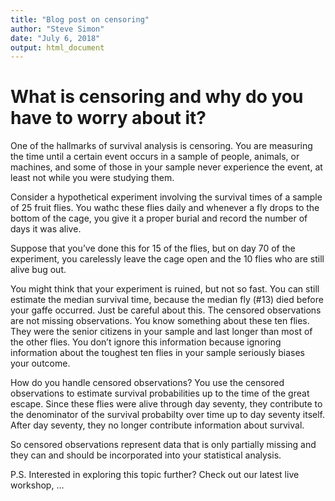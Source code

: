 ```yaml
---
title: "Blog post on censoring"
author: "Steve Simon"
date: "July 6, 2018"
output: html_document
---
```


# What is censoring and why do you have to worry about it?

One of the hallmarks of survival analysis is censoring. You are measuring the time until a certain event occurs in a sample of people, animals, or machines, and some of those in your sample never experience the event, at least not while you were studying them.

Consider a hypothetical experiment involving the survival times of a sample of 25 fruit flies. You wathc these flies daily and whenever a fly drops to the bottom of the cage, you give it a proper burial and record the number of days it was alive.

Suppose that you've done this for 15 of the flies, but on day 70 of the experiment, you carelessly leave the cage open and the 10 flies who are still alive bug out.

You might think that your experiment is ruined, but not so fast. You can still estimate the median survival time, because the median fly (#13) died before your gaffe occurred. Just be careful about this. The censored observations are not missing observations. You know something about these ten flies. They were the senior citizens in your sample and last longer than most of the other flies. You don't ignore this information because ignoring information about the toughest ten flies in your sample seriously biases your outcome.

How do you handle censored observations? You use the censored observations to estimate survival probabilities up to the time of the great escape. Since these flies were alive through day seventy, they contribute to the denominator of the survival probabilty over time up to day seventy itself. After day seventy, they no longer contribute information about survival.

So censored observations represent data that is only partially missing and they can and should be incorporated into your statistical analysis.

P.S. Interested in exploring this topic further? Check out our latest live workshop, ...
